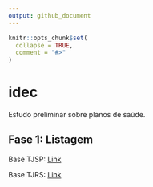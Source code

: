 ```yaml
---
output: github_document
---
```


<!-- README.md is generated from README.Rmd. Please edit that file -->

```r
knitr::opts_chunk$set(
  collapse = TRUE,
  comment = "#>"
)
```

# idec


<!-- badges: start -->
<!-- badges: end -->

Estudo preliminar sobre planos de saúde.

## Fase 1: Listagem

Base TJSP: [Link](https://github.com/ndtj/idec/blob/master/data-raw/dados_tjsp.xlsx)

Base TJRS: [Link](https://github.com/ndtj/idec/blob/master/data-raw/dados_tjrs.xlsx)

